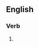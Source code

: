 ==English==

===Verb===
{{en-verb|spamvertizes|spamvertizing|spamvertized}}

# {{misspelling of|en|spamvertise}}